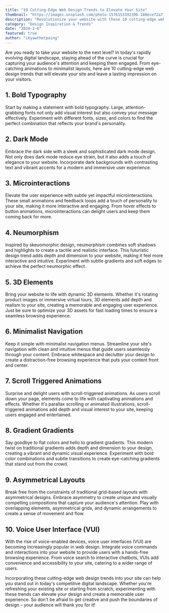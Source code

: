 ```yaml
---
title: "10 Cutting-Edge Web Design Trends to Elevate Your Site"
thumbnail: "https://images.unsplash.com/photo-1576153192396-180ecef2a715"
description: "Revolutionize your website with these 10 cutting-edge web design trends! From bold typography to immersive 3D elements, this article explores the latest techniques to elevate your site's aesthetics and user experience."
category: "Design Inspiration & Trends"
date: "2024-2-6"
featured: true
author: "ikyawthetpaing"
---
```


Are you ready to take your website to the next level? In today's rapidly evolving digital landscape, staying ahead of the curve is crucial for capturing your audience's attention and keeping them engaged. From eye-catching animations to minimalist layouts, here are 10 cutting-edge web design trends that will elevate your site and leave a lasting impression on your visitors.

## 1. Bold Typography

Start by making a statement with bold typography. Large, attention-grabbing fonts not only add visual interest but also convey your message effectively. Experiment with different fonts, sizes, and colors to find the perfect combination that reflects your brand's personality.

## 2. Dark Mode

Embrace the dark side with a sleek and sophisticated dark mode design. Not only does dark mode reduce eye strain, but it also adds a touch of elegance to your website. Incorporate dark backgrounds with contrasting text and vibrant accents for a modern and immersive user experience.

## 3. Microinteractions

Elevate the user experience with subtle yet impactful microinteractions. These small animations and feedback loops add a touch of personality to your site, making it more interactive and engaging. From hover effects to button animations, microinteractions can delight users and keep them coming back for more.

## 4. Neumorphism

Inspired by skeuomorphic design, neumorphism combines soft shadows and highlights to create a tactile and realistic interface. This futuristic design trend adds depth and dimension to your website, making it feel more interactive and intuitive. Experiment with subtle gradients and soft edges to achieve the perfect neumorphic effect.

## 5. 3D Elements

Bring your website to life with dynamic 3D elements. Whether it's rotating product images or immersive virtual tours, 3D elements add depth and realism to your site, creating a memorable and engaging user experience. Just be sure to optimize your 3D assets for fast loading times to ensure a seamless browsing experience.

## 6. Minimalist Navigation

Keep it simple with minimalist navigation menus. Streamline your site's navigation with clean and intuitive menus that guide users seamlessly through your content. Embrace whitespace and declutter your design to create a distraction-free browsing experience that puts your content front and center.

## 7. Scroll Triggered Animations

Surprise and delight users with scroll-triggered animations. As users scroll down your page, elements come to life with captivating animations and effects. Whether it's parallax scrolling or animated illustrations, scroll-triggered animations add depth and visual interest to your site, keeping users engaged and entertained.

## 8. Gradient Gradients

Say goodbye to flat colors and hello to gradient gradients. This modern twist on traditional gradients adds depth and dimension to your design, creating a vibrant and dynamic visual experience. Experiment with bold color combinations and subtle transitions to create eye-catching gradients that stand out from the crowd.

## 9. Asymmetrical Layouts

Break free from the constraints of traditional grid-based layouts with asymmetrical designs. Embrace asymmetry to create unique and visually compelling compositions that capture your audience's attention. Play with overlapping elements, asymmetrical grids, and dynamic arrangements to create a sense of movement and flow.

## 10. Voice User Interface (VUI)

With the rise of voice-enabled devices, voice user interfaces (VUI) are becoming increasingly popular in web design. Integrate voice commands and interactions into your website to provide users with a hands-free browsing experience. From voice search to interactive chatbots, VUIs add convenience and accessibility to your site, catering to a wider range of users.

Incorporating these cutting-edge web design trends into your site can help you stand out in today's competitive digital landscape. Whether you're refreshing your existing site or starting from scratch, experimenting with these trends can elevate your design and create a memorable user experience. So don't be afraid to get creative and push the boundaries of design – your audience will thank you for it!
